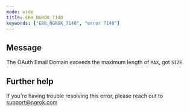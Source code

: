 ```yaml
---
mode: wide
title: ERR_NGROK_7140
keywords: ["ERR_NGROK_7140", "error 7140"]
---
```


## Message

The OAuth Email Domain exceeds the maximum length of `MAX`, got `SIZE`.

## Further help

If you're having trouble resolving this error, please reach out to [support@ngrok.com](mailto:support@ngrok.com?subject=Help%20with%20ERR_NGROK_7140)
